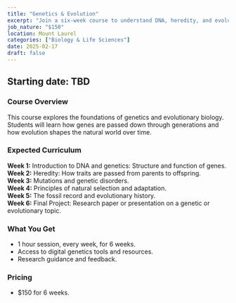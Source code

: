 ```yaml
---
title: "Genetics & Evolution"
excerpt: "Join a six-week course to understand DNA, heredity, and evolutionary biology."
job_nature: "$150"
location: Mount Laurel
categories: ["Biology & Life Sciences"]
date: 2025-02-17
draft: false
---
```


## Starting date: TBD

### Course Overview
This course explores the foundations of genetics and evolutionary biology. Students will learn how genes are passed down through generations and how evolution shapes the natural world over time.

### Expected Curriculum
**Week 1:** Introduction to DNA and genetics: Structure and function of genes.  
**Week 2:** Heredity: How traits are passed from parents to offspring.  
**Week 3:** Mutations and genetic disorders.  
**Week 4:** Principles of natural selection and adaptation.  
**Week 5:** The fossil record and evolutionary history.  
**Week 6:** Final Project: Research paper or presentation on a genetic or evolutionary topic.

### What You Get

- 1 hour session, every week, for 6 weeks.
- Access to digital genetics tools and resources.
- Research guidance and feedback.

### Pricing
- $150 for 6 weeks.
